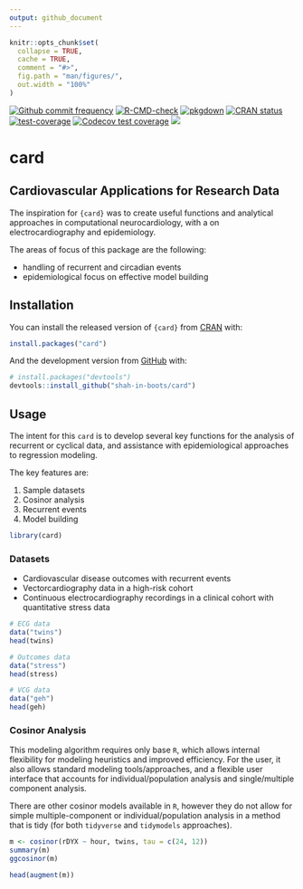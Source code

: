 ```yaml
---
output: github_document
---
```


<!-- README.md is generated from README.Rmd. Please edit that file -->

```r
knitr::opts_chunk$set(
  collapse = TRUE,
  cache = TRUE,
  comment = "#>",
  fig.path = "man/figures/",
  out.width = "100%"
)
```

<!-- badges: start -->
[![Github commit frequency](https://img.shields.io/github/commit-activity/w/shah-in-boots/card)](https://github.com/shah-in-boots/card/graphs/commit-activity)
[![R-CMD-check](https://github.com/shah-in-boots/card/actions/workflows/R-CMD-check.yaml/badge.svg)](https://github.com/shah-in-boots/card/actions/workflows/R-CMD-check.yaml)
[![pkgdown](https://github.com/shah-in-boots/card/actions/workflows/pkgdown.yaml/badge.svg)](https://github.com/shah-in-boots/card/actions/workflows/pkgdown.yaml)
[![CRAN status](https://www.r-pkg.org/badges/version/card)](https://CRAN.R-project.org/package=card)
[![test-coverage](https://github.com/shah-in-boots/card/actions/workflows/test-coverage.yaml/badge.svg)](https://github.com/shah-in-boots/card/actions/workflows/test-coverage.yaml)
[![Codecov test coverage](https://codecov.io/gh/shah-in-boots/card/branch/main/graph/badge.svg)](https://app.codecov.io/gh/shah-in-boots/card?branch=main)
[![](http://cranlogs.r-pkg.org/badges/grand-total/card?color=blue)](https://cran.r-project.org/package=card)
<!-- badges: end -->

# __card__

## Cardiovascular Applications for Research Data

The inspiration for `{card}` was to create useful functions and analytical approaches in computational neurocardiology, with a on electrocardiography and epidemiology. 

The areas of focus of this package are the following:

- handling of recurrent and circadian events
- epidemiological focus on effective model building

## Installation

You can install the released version of `{card}` from [CRAN](https://CRAN.R-project.org) with:

```r
install.packages("card")
```

And the development version from [GitHub](https://github.com/) with:

```r
# install.packages("devtools")
devtools::install_github("shah-in-boots/card")
```

## Usage

The intent for this `card` is to develop several key functions for the analysis of recurrent or cyclical data, and assistance with epidemiological approaches to regression modeling.

The key features are:

1. Sample datasets
2. Cosinor analysis 
3. Recurrent events
4. Model building

```r
library(card)
```

### Datasets

* Cardiovascular disease outcomes with recurrent events
* Vectorcardiography data in a high-risk cohort
* Continuous electrocardiography recordings in a clinical cohort with quantitative stress data

```r
# ECG data
data("twins")
head(twins)

# Outcomes data
data("stress")
head(stress)

# VCG data
data("geh")
head(geh)
```

### Cosinor Analysis

This modeling algorithm requires only base `R`, which allows internal flexibility for modeling heuristics and improved efficiency. For the user, it also allows standard modeling tools/approaches, and a flexible user interface that accounts for individual/population analysis and single/multiple component analysis.

There are other cosinor models available in `R`, however they do not allow for simple multiple-component or individual/population analysis in a method that is tidy (for both `tidyverse` and `tidymodels` approaches).

```r
m <- cosinor(rDYX ~ hour, twins, tau = c(24, 12))
summary(m)
ggcosinor(m)

head(augment(m))
```
